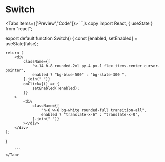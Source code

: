 # Switch


<Tabs items={['Preview',"Code"]}>
    <Tab>
        <Switch/>
    </Tab>
    <Tab>
        ```js copy
        import React, { useState } from "react";

export default function Switch() {
	const [enabled, setEnabled] = useState(false);

    return (
    	<div
    		className={[
    			"w-14 h-8 rounded-2xl py-4 px-1 flex items-center cursor-pointer",
    			enabled ? "bg-blue-500" : "bg-slate-300 ",
    		].join(" ")}
    		onClick={() => {
    			setEnabled(!enabled);
    		}}
    	>
    		<div
    			className={[
    				"h-6 w-6 bg-white rounded-full transition-all",
    				enabled ? "translate-x-6" : "translate-x-0",
    			].join(" ")}
    		></div>
    	</div>
    );

}

        ```
    </Tab>

</Tabs>
